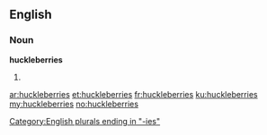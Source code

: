 ==English==

===Noun===
'''huckleberries'''

# {{plural of|[[huckleberry]]}}

[[Category:English plurals ending in "-ies"]]

[[ar:huckleberries]]
[[et:huckleberries]]
[[fr:huckleberries]]
[[ku:huckleberries]]
[[my:huckleberries]]
[[no:huckleberries]]